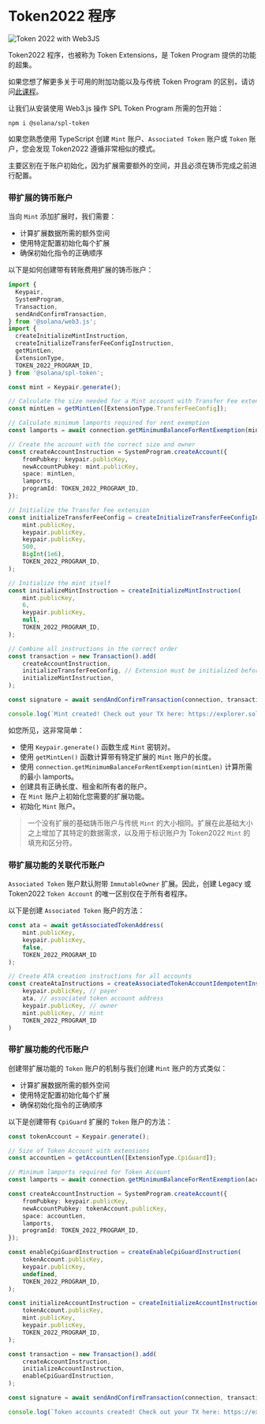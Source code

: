 
# Token2022 程序

![Token 2022 with Web3JS](/graphics/course-banners/token-2022-with-web3js.png)

Token2022 程序，也被称为 Token Extensions，是 Token Program 提供的功能的超集。

如果您想了解更多关于可用的附加功能以及与传统 Token Program 的区别，请访问[此课程](/zh-cn/courses/token-2022-program)。

让我们从安装使用 Web3.js 操作 SPL Token Program 所需的包开始：

```
npm i @solana/spl-token
```

<ArticleSection name="铸币账户和 Token 账户" id="mint-and-token-accounts" level="h2" />

如果您熟悉使用 TypeScript 创建 `Mint` 账户、`Associated Token` 账户或 `Token` 账户，您会发现 Token2022 遵循非常相似的模式。

主要区别在于账户初始化，因为扩展需要额外的空间，并且必须在铸币完成之前进行配置。

### 带扩展的铸币账户

当向 `Mint` 添加扩展时，我们需要：
- 计算扩展数据所需的额外空间
- 使用特定配置初始化每个扩展
- 确保初始化指令的正确顺序

以下是如何创建带有转账费用扩展的铸币账户：

```ts
import {
  Keypair,
  SystemProgram,
  Transaction,
  sendAndConfirmTransaction,
} from '@solana/web3.js';
import {
  createInitializeMintInstruction,
  createInitializeTransferFeeConfigInstruction,
  getMintLen,
  ExtensionType,
  TOKEN_2022_PROGRAM_ID,
} from '@solana/spl-token';

const mint = Keypair.generate();

// Calculate the size needed for a Mint account with Transfer Fee extension
const mintLen = getMintLen([ExtensionType.TransferFeeConfig]);

// Calculate minimum lamports required for rent exemption
const lamports = await connection.getMinimumBalanceForRentExemption(mintLen);

// Create the account with the correct size and owner
const createAccountInstruction = SystemProgram.createAccount({
    fromPubkey: keypair.publicKey,
    newAccountPubkey: mint.publicKey,
    space: mintLen,
    lamports,
    programId: TOKEN_2022_PROGRAM_ID,
});

// Initialize the Transfer Fee extension
const initializeTransferFeeConfig = createInitializeTransferFeeConfigInstruction(
    mint.publicKey,
    keypair.publicKey,
    keypair.publicKey,
    500,
    BigInt(1e6),
    TOKEN_2022_PROGRAM_ID,
);

// Initialize the mint itself
const initializeMintInstruction = createInitializeMintInstruction(
    mint.publicKey,
    6,
    keypair.publicKey,
    null,
    TOKEN_2022_PROGRAM_ID,
);

// Combine all instructions in the correct order
const transaction = new Transaction().add(
    createAccountInstruction,
    initializeTransferFeeConfig, // Extension must be initialized before mint
    initializeMintInstruction,
);

const signature = await sendAndConfirmTransaction(connection, transaction, [keypair, mint]);

console.log(`Mint created! Check out your TX here: https://explorer.solana.com/tx/${signature}?cluster=devnet`);
```

如您所见，这非常简单：
- 使用 `Keypair.generate()` 函数生成 `Mint` 密钥对。
- 使用 `getMintLen()` 函数计算带有特定扩展的 `Mint` 账户的长度。
- 使用 `connection.getMinimumBalanceForRentExemption(mintLen)` 计算所需的最小 lamports。
- 创建具有正确长度、租金和所有者的账户。
- 在 `Mint` 账户上初始化您需要的扩展功能。
- 初始化 `Mint` 账户。

> 一个没有扩展的基础铸币账户与传统 `Mint` 的大小相同。扩展在此基础大小之上增加了其特定的数据需求，以及用于标识账户为 Token2022 `Mint` 的填充和区分符。

### 带扩展功能的关联代币账户

`Associated Token` 账户默认附带 `ImmutableOwner` 扩展。因此，创建 Legacy 或 Token2022 `Token Account` 的唯一区别仅在于所有者程序。

以下是创建 `Associated Token` 账户的方法：

```ts
const ata = await getAssociatedTokenAddress(
    mint.publicKey,
    keypair.publicKey,
    false,
    TOKEN_2022_PROGRAM_ID
);

// Create ATA creation instructions for all accounts
const createAtaInstructions = createAssociatedTokenAccountIdempotentInstruction(
    keypair.publicKey, // payer
    ata, // associated token account address
    keypair.publicKey, // owner
    mint.publicKey, // mint
    TOKEN_2022_PROGRAM_ID
)
```

### 带扩展功能的代币账户

创建带扩展功能的 `Token` 账户的机制与我们创建 `Mint` 账户的方式类似：
- 计算扩展数据所需的额外空间
- 使用特定配置初始化每个扩展
- 确保初始化指令的正确顺序

以下是创建带有 `CpiGuard` 扩展的 `Token` 账户的方法：

```ts
const tokenAccount = Keypair.generate();

// Size of Token Account with extensions
const accountLen = getAccountLen([ExtensionType.CpiGuard]);

// Minimum lamports required for Token Account
const lamports = await connection.getMinimumBalanceForRentExemption(accountLen);

const createAccountInstruction = SystemProgram.createAccount({
    fromPubkey: keypair.publicKey,
    newAccountPubkey: tokenAccount.publicKey,
    space: accountLen,
    lamports,
    programId: TOKEN_2022_PROGRAM_ID,
});

const enableCpiGuardInstruction = createEnableCpiGuardInstruction(
    tokenAccount.publicKey,
    keypair.publicKey,
    undefined,
    TOKEN_2022_PROGRAM_ID,
);

const initializeAccountInstruction = createInitializeAccountInstruction(
    tokenAccount.publicKey,
    mint.publicKey,
    keypair.publicKey,
    TOKEN_2022_PROGRAM_ID,
);

const transaction = new Transaction().add(
    createAccountInstruction,
    initializeAccountInstruction,
    enableCpiGuardInstruction,
);

const signature = await sendAndConfirmTransaction(connection, transaction, [keypair, tokenAccount], {commitment: "finalized"});

console.log(`Token accounts created! Check out your TX here: https://explorer.solana.com/tx/${signature}?cluster=devnet`);
```
